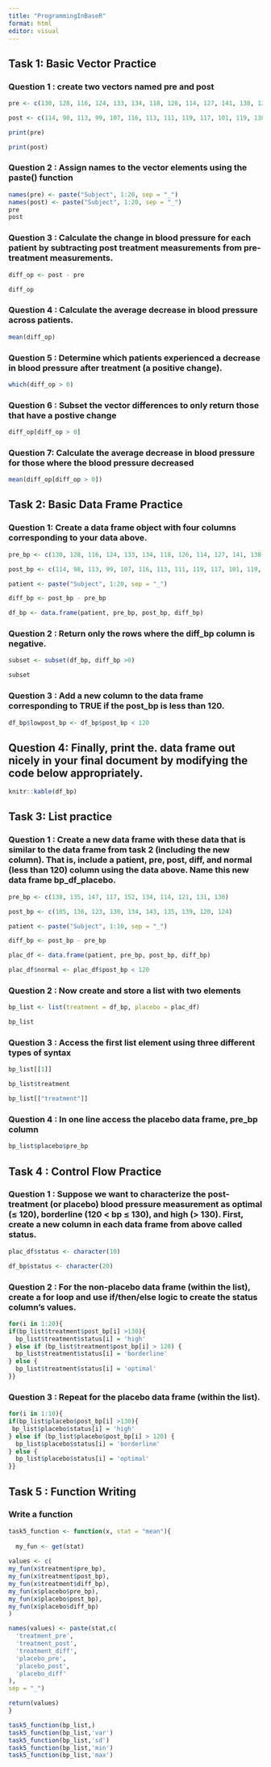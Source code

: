 ```yaml
---
title: "ProgrammingInBaseR"
format: html
editor: visual
---
```


## Task 1: Basic Vector Practice

### Question 1 : create two vectors named pre and post

```r
pre <- c(130, 128, 116, 124, 133, 134, 118, 126, 114, 127, 141, 138, 128, 140, 137, 131, 120, 128, 139, 135)

post <- c(114, 98, 113, 99, 107, 116, 113, 111, 119, 117, 101, 119, 130, 122, 106, 106, 124, 102, 117, 113)

print(pre)

print(post)
```

### Question 2 : Assign names to the vector elements using the paste() function

```r
names(pre) <- paste("Subject", 1:20, sep = "_")
names(post) <- paste("Subject", 1:20, sep = "_")
pre
post
```

### Question 3 : Calculate the change in blood pressure for each patient by subtracting post treatment measurements from pre-treatment measurements.

```r
diff_op <- post - pre 

diff_op
```

### Question 4 : Calculate the average decrease in blood pressure across patients.

```r
mean(diff_op)
```

### Question 5 : Determine which patients experienced a decrease in blood pressure after treatment (a positive change).

```r
which(diff_op > 0)
```

### Question 6 : Subset the vector differences to only return those that have a postive change

```r
diff_op[diff_op > 0]
```

### Question 7: Calculate the average decrease in blood pressure for those where the blood pressure decreased

```r
mean(diff_op[diff_op > 0])
```

## Task 2: Basic Data Frame Practice

### Question 1: Create a data frame object with four columns corresponding to your data above.

```r
pre_bp <- c(130, 128, 116, 124, 133, 134, 118, 126, 114, 127, 141, 138, 128, 140, 137, 131, 120, 128, 139, 135)

post_bp <- c(114, 98, 113, 99, 107, 116, 113, 111, 119, 117, 101, 119, 130, 122, 106, 106, 124, 102, 117, 113)

patient <- paste("Subject", 1:20, sep = "_")

diff_bp <- post_bp - pre_bp

df_bp <- data.frame(patient, pre_bp, post_bp, diff_bp)

```

### Question 2 : Return only the rows where the diff_bp column is negative.

```r

subset <- subset(df_bp, diff_bp >0)

subset 

```

### Question 3 : Add a new column to the data frame corresponding to TRUE if the post_bp is less than 120.

```r

df_bp$lowpost_bp <- df_bp$post_bp < 120 

```

## Question 4: Finally, print the. data frame out nicely in your final document by modifying the code below appropriately.

```r

knitr::kable(df_bp)

```

## Task 3: List practice

### Question 1 : Create a new data frame with these data that is similar to the data frame from task 2 (including the new column). That is, include a patient, pre, post, diff, and normal (less than 120) column using the data above. Name this new data frame bp_df_placebo.

```r

pre_bp <- c(138, 135, 147, 117, 152, 134, 114, 121, 131, 130)

post_bp <- c(105, 136, 123, 130, 134, 143, 135, 139, 120, 124)

patient <- paste("Subject", 1:10, sep = "_")

diff_bp <- post_bp - pre_bp

plac_df <- data.frame(patient, pre_bp, post_bp, diff_bp)

plac_df$normal <- plac_df$post_bp < 120 

```

### Question 2 : Now create and store a list with two elements

```r

bp_list <- list(treatment = df_bp, placebo = plac_df)

bp_list

```

### Question 3 : Access the first list element using three different types of syntax

```r

bp_list[[1]]

bp_list$treatment

bp_list[["treatment"]]

```

### Question 4 : In one line access the placebo data frame, pre_bp column

```r

bp_list$placebo$pre_bp

```

## Task 4 : Control Flow Practice

### Question 1 : Suppose we want to characterize the post-treatment (or placebo) blood pressure measurement as optimal (≤ 120), borderline (120 \< bp ≤ 130), and high (\> 130). First, create a new column in each data frame from above called status.

```r

plac_df$status <- character(10)

df_bp$status <- character(20)

```

### Question 2 : For the non-placebo data frame (within the list), create a for loop and use if/then/else logic to create the status column’s values.

```r
for(i in 1:20){ 
if(bp_list$treatment$post_bp[i] >130){
  bp_list$treatment$status[i] = 'high'
} else if (bp_list$treatment$post_bp[i] > 120) {
  bp_list$treatment$status[i] = 'borderline'
} else {
  bp_list$treatment$status[i] = 'optimal'
}}

```

### Question 3 : Repeat for the placebo data frame (within the list).

```r

for(i in 1:10){ 
if(bp_list$placebo$post_bp[i] >130){
 bp_list$placebo$status[i] = 'high'
} else if (bp_list$placebo$post_bp[i] > 120) {
  bp_list$placebo$status[i] = 'borderline'
} else {
  bp_list$placebo$status[i] = 'optimal'
}}

```

## Task 5 : Function Writing

### Write a function

```r

task5_function <- function(x, stat = "mean"){
  
  my_fun <- get(stat)
  
values <- c(
my_fun(x$treatment$pre_bp),
my_fun(x$treatment$post_bp),
my_fun(x$treatment$diff_bp),
my_fun(x$placebo$pre_bp),
my_fun(x$placebo$post_bp),
my_fun(x$placebo$diff_bp)
)

names(values) <- paste(stat,c(
  'treatment_pre',
  'treatment_post',
  'treatment_diff',
  'placebo_pre',
  'placebo_post',
  'placebo_diff'
),
sep = "_")

return(values)
}

task5_function(bp_list,)
task5_function(bp_list,'var')
task5_function(bp_list,'sd')
task5_function(bp_list,'min')
task5_function(bp_list,'max')
```
